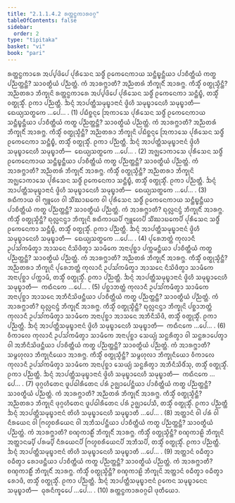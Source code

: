 ```yaml
---
title: "2.1.1.4.2 ᩁᨲ᩠ᨲᨶ᩠ᨵᨠᩣᩁᩅᨣ᩠ᨣ"
tableOfContents: false
sidebar:
  order: 2
type: "tipitaka"
basket: "vi"
book: "pari"
---
```



<DynamicBreadcrumb />

<Division number="219" book="pari">

<Paragraph number="729" book="pari">
ᩁᨲ᩠ᨲᨶ᩠ᨵᨠᩣᩁᩮ ᩋᨸ᩠ᨸᨴᩦᨸᩮ ᨸᩩᩁᩥᩈᩮᨶ ᩈᨴ᩠ᨵᩥᩴ ᩑᨠᩮᨶᩮᨠᩣᨿ ᩈᨶ᩠ᨲᩥᨭ᩠ᨮᨶ᩠ᨲᩥᨿᩣ ᨸᩣᨧᩥᨲ᩠ᨲᩥᨿᩴ ᨠᨲ᩠ᨳ ᨸᨬ᩠ᨬᨲ᩠ᨲᨶ᩠ᨲᩥ? ᩈᩣᩅᨲ᩠ᨳᩥᨿᩴ ᨸᨬ᩠ᨬᨲ᩠ᨲᩴ. ᨠᩴ ᩋᩣᩁᨻ᩠ᨽᩣᨲᩥ? ᩋᨬ᩠ᨬᨲᩁᩴ ᨽᩥᨠ᩠ᨡᩩᨶᩥᩴ ᩋᩣᩁᨻ᩠ᨽ. ᨠᩥᩈ᩠ᨾᩥᩴ ᩅᨲ᩠ᨳᩩᩈ᩠ᨾᩥᨶ᩠ᨲᩥ? ᩋᨬ᩠ᨬᨲᩁᩣ ᨽᩥᨠ᩠ᨡᩩᨶᩦ ᩁᨲ᩠ᨲᨶ᩠ᨵᨠᩣᩁᩮ ᩋᨸ᩠ᨸᨴᩦᨸᩮ ᨸᩩᩁᩥᩈᩮᨶ ᩈᨴ᩠ᨵᩥᩴ ᩑᨠᩮᨶᩮᨠᩣ ᩈᨶ᩠ᨲᩥᨭ᩠ᨮᩥ, ᨲᩈ᩠ᨾᩥᩴ ᩅᨲ᩠ᨳᩩᩈ᩠ᨾᩥᩴ. ᩑᨠᩣ ᨸᨬ᩠ᨬᨲ᩠ᨲᩥ. ᨨᨶ᩠ᨶᩴ ᩋᩣᨸᨲ᩠ᨲᩥᩈᨾᩩᨭ᩠ᨮᩣᨶᩣᨶᩴ ᨴ᩠ᩅᩦᩉᩥ ᩈᨾᩩᨭ᩠ᨮᩣᨶᩮᩉᩥ ᩈᨾᩩᨭ᩠ᨮᩣᨲᩥ—  ᨳᩮᨿ᩠ᨿᩈᨲ᩠ᨳᨠᩮ …ᨸᩮ… . (1)
</Paragraph>

<Paragraph number="730" book="pari">
ᨸᨭᩥᨧ᩠ᨨᨶ᩠ᨶᩮ ᩒᨠᩣᩈᩮ ᨸᩩᩁᩥᩈᩮᨶ ᩈᨴ᩠ᨵᩥᩴ ᩑᨠᩮᨶᩮᨠᩣᨿ ᩈᨶ᩠ᨲᩥᨭ᩠ᨮᨶ᩠ᨲᩥᨿᩣ ᨸᩣᨧᩥᨲ᩠ᨲᩥᨿᩴ ᨠᨲ᩠ᨳ ᨸᨬ᩠ᨬᨲ᩠ᨲᨶ᩠ᨲᩥ? ᩈᩣᩅᨲ᩠ᨳᩥᨿᩴ ᨸᨬ᩠ᨬᨲ᩠ᨲᩴ. ᨠᩴ ᩋᩣᩁᨻ᩠ᨽᩣᨲᩥ? ᩋᨬ᩠ᨬᨲᩁᩴ ᨽᩥᨠ᩠ᨡᩩᨶᩥᩴ ᩋᩣᩁᨻ᩠ᨽ. ᨠᩥᩈ᩠ᨾᩥᩴ ᩅᨲ᩠ᨳᩩᩈ᩠ᨾᩥᨶ᩠ᨲᩥ? ᩋᨬ᩠ᨬᨲᩁᩣ ᨽᩥᨠ᩠ᨡᩩᨶᩦ ᨸᨭᩥᨧ᩠ᨨᨶ᩠ᨶᩮ ᩒᨠᩣᩈᩮ ᨸᩩᩁᩥᩈᩮᨶ ᩈᨴ᩠ᨵᩥᩴ ᩑᨠᩮᨶᩮᨠᩣ ᩈᨶ᩠ᨲᩥᨭ᩠ᨮᩥ, ᨲᩈ᩠ᨾᩥᩴ ᩅᨲ᩠ᨳᩩᩈ᩠ᨾᩥᩴ. ᩑᨠᩣ ᨸᨬ᩠ᨬᨲ᩠ᨲᩥ. ᨨᨶ᩠ᨶᩴ ᩋᩣᨸᨲ᩠ᨲᩥᩈᨾᩩᨭ᩠ᨮᩣᨶᩣᨶᩴ ᨴ᩠ᩅᩦᩉᩥ ᩈᨾᩩᨭ᩠ᨮᩣᨶᩮᩉᩥ ᩈᨾᩩᨭ᩠ᨮᩣᨲᩥ—  ᨳᩮᨿ᩠ᨿᩈᨲ᩠ᨳᨠᩮ …ᨸᩮ… . (2)
</Paragraph>

<Paragraph number="731" book="pari">
ᩋᨩ᩠ᨫᩮᩣᨠᩣᩈᩮ ᨸᩩᩁᩥᩈᩮᨶ ᩈᨴ᩠ᨵᩥᩴ ᩑᨠᩮᨶᩮᨠᩣᨿ ᩈᨶ᩠ᨲᩥᨭ᩠ᨮᨶ᩠ᨲᩥᨿᩣ ᨸᩣᨧᩥᨲ᩠ᨲᩥᨿᩴ ᨠᨲ᩠ᨳ ᨸᨬ᩠ᨬᨲ᩠ᨲᨶ᩠ᨲᩥ? ᩈᩣᩅᨲ᩠ᨳᩥᨿᩴ ᨸᨬ᩠ᨬᨲ᩠ᨲᩴ. ᨠᩴ ᩋᩣᩁᨻ᩠ᨽᩣᨲᩥ? ᩋᨬ᩠ᨬᨲᩁᩴ ᨽᩥᨠ᩠ᨡᩩᨶᩥᩴ ᩋᩣᩁᨻ᩠ᨽ. ᨠᩥᩈ᩠ᨾᩥᩴ ᩅᨲ᩠ᨳᩩᩈ᩠ᨾᩥᨶ᩠ᨲᩥ? ᩋᨬ᩠ᨬᨲᩁᩣ ᨽᩥᨠ᩠ᨡᩩᨶᩦ ᩋᨩ᩠ᨫᩮᩣᨠᩣᩈᩮ ᨸᩩᩁᩥᩈᩮᨶ ᩈᨴ᩠ᨵᩥᩴ ᩑᨠᩮᨶᩮᨠᩣ ᩈᨶ᩠ᨲᩥᨭ᩠ᨮᩥ, ᨲᩈ᩠ᨾᩥᩴ ᩅᨲ᩠ᨳᩩᩈ᩠ᨾᩥᩴ. ᩑᨠᩣ ᨸᨬ᩠ᨬᨲ᩠ᨲᩥ. ᨨᨶ᩠ᨶᩴ ᩋᩣᨸᨲ᩠ᨲᩥᩈᨾᩩᨭ᩠ᨮᩣᨶᩣᨶᩴ ᨴ᩠ᩅᩦᩉᩥ ᩈᨾᩩᨭ᩠ᨮᩣᨶᩮᩉᩥ ᩈᨾᩩᨭ᩠ᨮᩣᨲᩥ—  ᨳᩮᨿ᩠ᨿᩈᨲ᩠ᨳᨠᩮ …ᨸᩮ… . (3)
</Paragraph>

<Paragraph number="732" book="pari">
ᩁᨳᩥᨠᩣᨿ ᩅᩤ ᨻ᩠ᨿᩪᩉᩮ ᩅᩤ ᩈᩥᩘᨥᩣᨭᨠᩮ ᩅᩤ ᨸᩩᩁᩥᩈᩮᨶ ᩈᨴ᩠ᨵᩥᩴ ᩑᨠᩮᨶᩮᨠᩣᨿ ᩈᨶ᩠ᨲᩥᨭ᩠ᨮᨶ᩠ᨲᩥᨿᩣ ᨸᩣᨧᩥᨲ᩠ᨲᩥᨿᩴ ᨠᨲ᩠ᨳ ᨸᨬ᩠ᨬᨲ᩠ᨲᨶ᩠ᨲᩥ? ᩈᩣᩅᨲ᩠ᨳᩥᨿᩴ ᨸᨬ᩠ᨬᨲ᩠ᨲᩴ. ᨠᩴ ᩋᩣᩁᨻ᩠ᨽᩣᨲᩥ? ᨳᩩᩃᩖᨶᨶ᩠ᨴᩴ ᨽᩥᨠ᩠ᨡᩩᨶᩥᩴ ᩋᩣᩁᨻ᩠ᨽ. ᨠᩥᩈ᩠ᨾᩥᩴ ᩅᨲ᩠ᨳᩩᩈ᩠ᨾᩥᨶ᩠ᨲᩥ? ᨳᩩᩃᩖᨶᨶ᩠ᨴᩣ ᨽᩥᨠ᩠ᨡᩩᨶᩦ ᩁᨳᩥᨠᩣᨿᨸᩥ ᨻ᩠ᨿᩪᩉᩮᨸᩥ ᩈᩥᩘᨥᩣᨭᨠᩮᨸᩥ ᨸᩩᩁᩥᩈᩮᨶ ᩈᨴ᩠ᨵᩥᩴ ᩑᨠᩮᨶᩮᨠᩣ ᩈᨶ᩠ᨲᩥᨭ᩠ᨮᩥ, ᨲᩈ᩠ᨾᩥᩴ ᩅᨲ᩠ᨳᩩᩈ᩠ᨾᩥᩴ. ᩑᨠᩣ ᨸᨬ᩠ᨬᨲ᩠ᨲᩥ. ᨨᨶ᩠ᨶᩴ ᩋᩣᨸᨲ᩠ᨲᩥᩈᨾᩩᨭ᩠ᨮᩣᨶᩣᨶᩴ ᨴ᩠ᩅᩦᩉᩥ ᩈᨾᩩᨭ᩠ᨮᩣᨶᩮᩉᩥ ᩈᨾᩩᨭ᩠ᨮᩣᨲᩥ—  ᨳᩮᨿ᩠ᨿᩈᨲ᩠ᨳᨠᩮ …ᨸᩮ… . (4)
</Paragraph>

<Paragraph number="733" book="pari">
ᨸᩩᩁᩮᨽᨲ᩠ᨲᩴ ᨠᩩᩃᩣᨶᩥ ᩏᨸᩈᩘᨠᨾᩥᨲ᩠ᩅᩣ ᩋᩣᩈᨶᩮ ᨶᩥᩈᩦᨴᩥᨲ᩠ᩅᩣ ᩈᩣᨾᩥᨠᩮ ᩋᨶᩣᨸᩩᨧ᩠ᨨᩣ ᨸᨠ᩠ᨠᨾᨶ᩠ᨲᩥᨿᩣ ᨸᩣᨧᩥᨲ᩠ᨲᩥᨿᩴ ᨠᨲ᩠ᨳ ᨸᨬ᩠ᨬᨲ᩠ᨲᨶ᩠ᨲᩥ? ᩈᩣᩅᨲ᩠ᨳᩥᨿᩴ ᨸᨬ᩠ᨬᨲ᩠ᨲᩴ. ᨠᩴ ᩋᩣᩁᨻ᩠ᨽᩣᨲᩥ? ᩋᨬ᩠ᨬᨲᩁᩴ ᨽᩥᨠ᩠ᨡᩩᨶᩥᩴ ᩋᩣᩁᨻ᩠ᨽ. ᨠᩥᩈ᩠ᨾᩥᩴ ᩅᨲ᩠ᨳᩩᩈ᩠ᨾᩥᨶ᩠ᨲᩥ? ᩋᨬ᩠ᨬᨲᩁᩣ ᨽᩥᨠ᩠ᨡᩩᨶᩦ ᨸᩩᩁᩮᨽᨲ᩠ᨲᩴ ᨠᩩᩃᩣᨶᩥ ᩏᨸᩈᩘᨠᨾᩥᨲ᩠ᩅᩣ ᩋᩣᩈᨶᩮ ᨶᩥᩈᩦᨴᩥᨲ᩠ᩅᩣ ᩈᩣᨾᩥᨠᩮ ᩋᨶᩣᨸᩩᨧ᩠ᨨᩣ ᨸᨠ᩠ᨠᩣᨾᩥ, ᨲᩈ᩠ᨾᩥᩴ ᩅᨲ᩠ᨳᩩᩈ᩠ᨾᩥᩴ. ᩑᨠᩣ ᨸᨬ᩠ᨬᨲ᩠ᨲᩥ. ᨨᨶ᩠ᨶᩴ ᩋᩣᨸᨲ᩠ᨲᩥᩈᨾᩩᨭ᩠ᨮᩣᨶᩣᨶᩴ ᨴ᩠ᩅᩦᩉᩥ ᩈᨾᩩᨭ᩠ᨮᩣᨶᩮᩉᩥ ᩈᨾᩩᨭ᩠ᨮᩣᨲᩥ—  ᨠᨳᩥᨶᨠᩮ …ᨸᩮ… . (5)
</Paragraph>

<Paragraph number="734" book="pari">
ᨸᨧ᩠ᨨᩣᨽᨲ᩠ᨲᩴ ᨠᩩᩃᩣᨶᩥ ᩏᨸᩈᩘᨠᨾᩥᨲ᩠ᩅᩣ ᩈᩣᨾᩥᨠᩮ ᩋᨶᩣᨸᩩᨧ᩠ᨨᩣ ᩋᩣᩈᨶᩮ ᩋᨽᩥᨶᩥᩈᩦᨴᨶ᩠ᨲᩥᨿᩣ ᨸᩣᨧᩥᨲ᩠ᨲᩥᨿᩴ ᨠᨲ᩠ᨳ ᨸᨬ᩠ᨬᨲ᩠ᨲᨶ᩠ᨲᩥ? ᩈᩣᩅᨲ᩠ᨳᩥᨿᩴ ᨸᨬ᩠ᨬᨲ᩠ᨲᩴ. ᨠᩴ ᩋᩣᩁᨻ᩠ᨽᩣᨲᩥ? ᨳᩩᩃᩖᨶᨶ᩠ᨴᩴ ᨽᩥᨠ᩠ᨡᩩᨶᩥᩴ ᩋᩣᩁᨻ᩠ᨽ. ᨠᩥᩈ᩠ᨾᩥᩴ ᩅᨲ᩠ᨳᩩᩈ᩠ᨾᩥᨶ᩠ᨲᩥ? ᨳᩩᩃᩖᨶᨶ᩠ᨴᩣ ᨽᩥᨠ᩠ᨡᩩᨶᩦ ᨸᨧ᩠ᨨᩣᨽᨲ᩠ᨲᩴ ᨠᩩᩃᩣᨶᩥ ᩏᨸᩈᩘᨠᨾᩥᨲ᩠ᩅᩣ ᩈᩣᨾᩥᨠᩮ ᩋᨶᩣᨸᩩᨧ᩠ᨨᩣ ᩋᩣᩈᨶᩮ ᩋᨽᩥᨶᩥᩈᩦᨴᩥ, ᨲᩈ᩠ᨾᩥᩴ ᩅᨲ᩠ᨳᩩᩈ᩠ᨾᩥᩴ. ᩑᨠᩣ ᨸᨬ᩠ᨬᨲ᩠ᨲᩥ. ᨨᨶ᩠ᨶᩴ ᩋᩣᨸᨲ᩠ᨲᩥᩈᨾᩩᨭ᩠ᨮᩣᨶᩣᨶᩴ ᨴ᩠ᩅᩦᩉᩥ ᩈᨾᩩᨭ᩠ᨮᩣᨶᩮᩉᩥ ᩈᨾᩩᨭ᩠ᨮᩣᨲᩥ—  ᨠᨳᩥᨶᨠᩮ …ᨸᩮ… . (6)
</Paragraph>

<Paragraph number="735" book="pari">
ᩅᩥᨠᩣᩃᩮ ᨠᩩᩃᩣᨶᩥ ᩏᨸᩈᩘᨠᨾᩥᨲ᩠ᩅᩣ ᩈᩣᨾᩥᨠᩮ ᩋᨶᩣᨸᩩᨧ᩠ᨨᩣ ᩈᩮᨿ᩠ᨿᩴ ᩈᨶ᩠ᨳᩁᩥᨲ᩠ᩅᩣ ᩅᩤ ᩈᨶ᩠ᨳᩁᩣᨸᩮᨲ᩠ᩅᩣ ᩅᩤ ᩋᨽᩥᨶᩥᩈᩦᨴᨶ᩠ᨲᩥᨿᩣ ᨸᩣᨧᩥᨲ᩠ᨲᩥᨿᩴ ᨠᨲ᩠ᨳ ᨸᨬ᩠ᨬᨲ᩠ᨲᨶ᩠ᨲᩥ? ᩈᩣᩅᨲ᩠ᨳᩥᨿᩴ ᨸᨬ᩠ᨬᨲ᩠ᨲᩴ. ᨠᩴ ᩋᩣᩁᨻ᩠ᨽᩣᨲᩥ? ᩈᨾ᩠ᨻᩉᩩᩃᩣ ᨽᩥᨠ᩠ᨡᩩᨶᩥᨿᩮᩣ ᩋᩣᩁᨻ᩠ᨽ. ᨠᩥᩈ᩠ᨾᩥᩴ ᩅᨲ᩠ᨳᩩᩈ᩠ᨾᩥᨶ᩠ᨲᩥ? ᩈᨾ᩠ᨻᩉᩩᩃᩣ ᨽᩥᨠ᩠ᨡᩩᨶᩥᨿᩮᩣ ᩅᩥᨠᩣᩃᩮ ᨠᩩᩃᩣᨶᩥ ᩏᨸᩈᩘᨠᨾᩥᨲ᩠ᩅᩣ ᩈᩣᨾᩥᨠᩮ ᩋᨶᩣᨸᩩᨧ᩠ᨨᩣ ᩈᩮᨿ᩠ᨿᩴ ᩈᨶ᩠ᨳᩁᩥᨲ᩠ᩅᩣ ᩋᨽᩥᨶᩥᩈᩦᨴᩥᩴᩈᩩ, ᨲᩈ᩠ᨾᩥᩴ ᩅᨲ᩠ᨳᩩᩈ᩠ᨾᩥᩴ. ᩑᨠᩣ ᨸᨬ᩠ᨬᨲ᩠ᨲᩥ. ᨨᨶ᩠ᨶᩴ ᩋᩣᨸᨲ᩠ᨲᩥᩈᨾᩩᨭ᩠ᨮᩣᨶᩣᨶᩴ ᨴ᩠ᩅᩦᩉᩥ ᩈᨾᩩᨭ᩠ᨮᩣᨶᩮᩉᩥ ᩈᨾᩩᨭ᩠ᨮᩣᨲᩥ—  ᨠᨳᩥᨶᨠᩮ …ᨸᩮ… . (7)
</Paragraph>

<Paragraph number="736" book="pari">
ᨴᩩᨣ᩠ᨣᩉᩥᨲᩮᨶ ᨴᩪᨸᨵᩤᩁᩥᨲᩮᨶ ᨸᩁᩴ ᩏᨩ᩠ᨫᩣᨸᩮᨶ᩠ᨲᩥᨿᩣ ᨸᩣᨧᩥᨲ᩠ᨲᩥᨿᩴ ᨠᨲ᩠ᨳ ᨸᨬ᩠ᨬᨲ᩠ᨲᨶ᩠ᨲᩥ? ᩈᩣᩅᨲ᩠ᨳᩥᨿᩴ ᨸᨬ᩠ᨬᨲ᩠ᨲᩴ. ᨠᩴ ᩋᩣᩁᨻ᩠ᨽᩣᨲᩥ? ᩋᨬ᩠ᨬᨲᩁᩴ ᨽᩥᨠ᩠ᨡᩩᨶᩥᩴ ᩋᩣᩁᨻ᩠ᨽ. ᨠᩥᩈ᩠ᨾᩥᩴ ᩅᨲ᩠ᨳᩩᩈ᩠ᨾᩥᨶ᩠ᨲᩥ? ᩋᨬ᩠ᨬᨲᩁᩣ ᨽᩥᨠ᩠ᨡᩩᨶᩦ ᨴᩩᨣ᩠ᨣᩉᩥᨲᩮᨶ ᨴᩪᨸᨵᩤᩁᩥᨲᩮᨶ ᨸᩁᩴ ᩏᨩ᩠ᨫᩣᨸᩮᩈᩥ, ᨲᩈ᩠ᨾᩥᩴ ᩅᨲ᩠ᨳᩩᩈ᩠ᨾᩥᩴ. ᩑᨠᩣ ᨸᨬ᩠ᨬᨲ᩠ᨲᩥ ᨨᨶ᩠ᨶᩴ ᩋᩣᨸᨲ᩠ᨲᩥᩈᨾᩩᨭ᩠ᨮᩣᨶᩣᨶᩴ ᨲᩦᩉᩥ ᩈᨾᩩᨭ᩠ᨮᩣᨶᩮᩉᩥ ᩈᨾᩩᨭ᩠ᨮᩣᨲᩥ …ᨸᩮ… . (8)
</Paragraph>

<Paragraph number="737" book="pari">
ᩋᨲ᩠ᨲᩣᨶᩴ ᩅᩤ ᨸᩁᩴ ᩅᩤ ᨶᩥᩁᨿᩮᨶ ᩅᩤ ᨻᩕᩉ᩠ᨾᨧᩁᩥᨿᩮᨶ ᩅᩤ ᩋᨽᩥᩈᨸᨶ᩠ᨲᩥᨿᩣ ᨸᩣᨧᩥᨲ᩠ᨲᩥᨿᩴ ᨠᨲ᩠ᨳ ᨸᨬ᩠ᨬᨲ᩠ᨲᨶ᩠ᨲᩥ? ᩈᩣᩅᨲ᩠ᨳᩥᨿᩴ ᨸᨬ᩠ᨬᨲ᩠ᨲᩴ. ᨠᩴ ᩋᩣᩁᨻ᩠ᨽᩣᨲᩥ? ᨧᨱ᩠ᨯᨠᩣᩊᩥᩴ ᨽᩥᨠ᩠ᨡᩩᨶᩥᩴ ᩋᩣᩁᨻ᩠ᨽ. ᨠᩥᩈ᩠ᨾᩥᩴ ᩅᨲ᩠ᨳᩩᩈ᩠ᨾᩥᨶ᩠ᨲᩥ? ᨧᨱ᩠ᨯᨠᩣᩊᩦ ᨽᩥᨠ᩠ᨡᩩᨶᩦ ᩋᨲ᩠ᨲᩣᨶᨾ᩠ᨸᩥ ᨸᩁᨾ᩠ᨸᩥ ᨶᩥᩁᨿᩮᨶᨸᩥ ᨻᩕᩉ᩠ᨾᨧᩁᩥᨿᩮᨶᨸᩥ ᩋᨽᩥᩈᨸᩥ, ᨲᩈ᩠ᨾᩥᩴ ᩅᨲ᩠ᨳᩩᩈ᩠ᨾᩥᩴ. ᩑᨠᩣ ᨸᨬ᩠ᨬᨲ᩠ᨲᩥ. ᨨᨶ᩠ᨶᩴ ᩋᩣᨸᨲ᩠ᨲᩥᩈᨾᩩᨭ᩠ᨮᩣᨶᩣᨶᩴ ᨲᩦᩉᩥ ᩈᨾᩩᨭ᩠ᨮᩣᨶᩮᩉᩥ ᩈᨾᩩᨭ᩠ᨮᩣᨲᩥ …ᨸᩮ… . (9)
</Paragraph>

<Paragraph number="738" book="pari">
ᩋᨲ᩠ᨲᩣᨶᩴ ᩅᨵᩥᨲ᩠ᩅᩣ ᩅᨵᩥᨲ᩠ᩅᩣ ᩁᩮᩣᨴᨶ᩠ᨲᩥᨿᩣ ᨸᩣᨧᩥᨲ᩠ᨲᩥᨿᩴ ᨠᨲ᩠ᨳ ᨸᨬ᩠ᨬᨲ᩠ᨲᨶ᩠ᨲᩥ? ᩈᩣᩅᨲ᩠ᨳᩥᨿᩴ ᨸᨬ᩠ᨬᨲ᩠ᨲᩴ. ᨠᩴ ᩋᩣᩁᨻ᩠ᨽᩣᨲᩥ? ᨧᨱ᩠ᨯᨠᩣᩊᩥᩴ ᨽᩥᨠ᩠ᨡᩩᨶᩥᩴ ᩋᩣᩁᨻ᩠ᨽ. ᨠᩥᩈ᩠ᨾᩥᩴ ᩅᨲ᩠ᨳᩩᩈ᩠ᨾᩥᨶ᩠ᨲᩥ? ᨧᨱ᩠ᨯᨠᩣᩊᩦ ᨽᩥᨠ᩠ᨡᩩᨶᩦ ᩋᨲ᩠ᨲᩣᨶᩴ ᩅᨵᩥᨲ᩠ᩅᩣ ᩅᨵᩥᨲ᩠ᩅᩣ ᩁᩮᩣᨴᩥ, ᨲᩈ᩠ᨾᩥᩴ ᩅᨲ᩠ᨳᩩᩈ᩠ᨾᩥᩴ. ᩑᨠᩣ ᨸᨬ᩠ᨬᨲ᩠ᨲᩥ. ᨨᨶ᩠ᨶᩴ ᩋᩣᨸᨲ᩠ᨲᩥᩈᨾᩩᨭ᩠ᨮᩣᨶᩣᨶᩴ ᩑᨠᩮᨶ ᩈᨾᩩᨭ᩠ᨮᩣᨶᩮᨶ ᩈᨾᩩᨭ᩠ᨮᩣᨲᩥ—  ᨵᩩᩁᨶᩥᨠ᩠ᨡᩮᨸᩮ …ᨸᩮ… . (10)

</Paragraph>
</Division>

<Paragraph number="739" type="center" book="pari">
ᩁᨲ᩠ᨲᨶ᩠ᨵᨠᩣᩁᩅᨣ᩠ᨣᩮᩤ ᨴᩩᨲᩥᨿᩮᩣ.
</Paragraph>